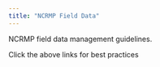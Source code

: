 ```yaml
---
title: "NCRMP Field Data"
---
```


NCRMP field data management guidelines.

Click the above links for best practices  
